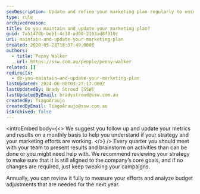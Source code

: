 ```yaml
---
seoDescription: Update and refine your marketing plan regularly to ensure alignment with core goals and optimal campaign performance.
type: rule
archivedreason:
title: Do you maintain and update your marketing plan?
guid: 7a51470b-beb1-4c38-ad00-2163ad8f310c
uri: maintain-and-update-your-marketing-plan
created: 2020-05-28T18:37:49.000Z
authors:
  - title: Penny Walker
    url: https://ssw.com.au/people/penny-walker
related: []
redirects:
  - do-you-maintain-and-update-your-marketing-plan
lastUpdated: 2024-06-08T03:27:17.000Z
lastUpdatedBy: Brady Stroud [SSW]
lastUpdatedByEmail: bradystroud@ssw.com.au
createdBy: TiagoAraujo
createdByEmail: TiagoAraujo@ssw.com.au
isArchived: false
---
```


<introEmbed
  body={<>
We suggest you follow up and update your metrics and results on a monthly basis to help you understand if your strategy and your marketing efforts are working.
  </>}
/>
Every quarter you should meet with your team to present results and brainstorm on activities than can be done or you might need help with. We recommend reviewing your strategy to make sure that it is still aligned to the company’s core goals, and if no changes are required, just keep tweaking your campaigns.

Annually, you can review it fully to measure your efforts and analyze budget adjustments that are needed for the next year.
